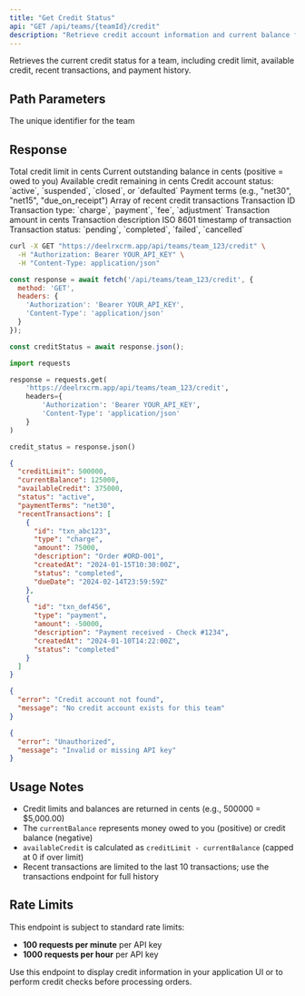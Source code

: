```yaml
---
title: "Get Credit Status"
api: "GET /api/teams/{teamId}/credit"
description: "Retrieve credit account information and current balance for a team"
---
```


Retrieves the current credit status for a team, including credit limit, available credit, recent transactions, and payment history.

## Path Parameters

<ParamField path="teamId" type="string" required>
  The unique identifier for the team
</ParamField>

## Response

<ResponseField name="creditLimit" type="number">
  Total credit limit in cents
</ResponseField>

<ResponseField name="currentBalance" type="number">
  Current outstanding balance in cents (positive = owed to you)
</ResponseField>

<ResponseField name="availableCredit" type="number">
  Available credit remaining in cents
</ResponseField>

<ResponseField name="status" type="string">
  Credit account status: `active`, `suspended`, `closed`, or `defaulted`
</ResponseField>

<ResponseField name="paymentTerms" type="string">
  Payment terms (e.g., "net30", "net15", "due_on_receipt")
</ResponseField>

<ResponseField name="recentTransactions" type="array">
  Array of recent credit transactions
  <Expandable title="Transaction Object">
    <ResponseField name="id" type="string">
      Transaction ID
    </ResponseField>
    <ResponseField name="type" type="string">
      Transaction type: `charge`, `payment`, `fee`, `adjustment`
    </ResponseField>
    <ResponseField name="amount" type="number">
      Transaction amount in cents
    </ResponseField>
    <ResponseField name="description" type="string">
      Transaction description
    </ResponseField>
    <ResponseField name="createdAt" type="string">
      ISO 8601 timestamp of transaction
    </ResponseField>
    <ResponseField name="status" type="string">
      Transaction status: `pending`, `completed`, `failed`, `cancelled`
    </ResponseField>
  </Expandable>
</ResponseField>

<RequestExample>

```bash cURL
curl -X GET "https://deelrxcrm.app/api/teams/team_123/credit" \
  -H "Authorization: Bearer YOUR_API_KEY" \
  -H "Content-Type: application/json"
```

```javascript JavaScript
const response = await fetch('/api/teams/team_123/credit', {
  method: 'GET',
  headers: {
    'Authorization': 'Bearer YOUR_API_KEY',
    'Content-Type': 'application/json'
  }
});

const creditStatus = await response.json();
```

```python Python
import requests

response = requests.get(
    'https://deelrxcrm.app/api/teams/team_123/credit',
    headers={
        'Authorization': 'Bearer YOUR_API_KEY',
        'Content-Type': 'application/json'
    }
)

credit_status = response.json()
```

</RequestExample>

<ResponseExample>

```json 200 OK
{
  "creditLimit": 500000,
  "currentBalance": 125000,
  "availableCredit": 375000,
  "status": "active",
  "paymentTerms": "net30",
  "recentTransactions": [
    {
      "id": "txn_abc123",
      "type": "charge",
      "amount": 75000,
      "description": "Order #ORD-001",
      "createdAt": "2024-01-15T10:30:00Z",
      "status": "completed",
      "dueDate": "2024-02-14T23:59:59Z"
    },
    {
      "id": "txn_def456", 
      "type": "payment",
      "amount": -50000,
      "description": "Payment received - Check #1234",
      "createdAt": "2024-01-10T14:22:00Z",
      "status": "completed"
    }
  ]
}
```

```json 404 Not Found
{
  "error": "Credit account not found",
  "message": "No credit account exists for this team"
}
```

```json 401 Unauthorized
{
  "error": "Unauthorized",
  "message": "Invalid or missing API key"
}
```

</ResponseExample>

## Usage Notes

- Credit limits and balances are returned in cents (e.g., 500000 = $5,000.00)
- The `currentBalance` represents money owed to you (positive) or credit balance (negative)
- `availableCredit` is calculated as `creditLimit - currentBalance` (capped at 0 if over limit)
- Recent transactions are limited to the last 10 transactions; use the transactions endpoint for full history

## Rate Limits

This endpoint is subject to standard rate limits:
- **100 requests per minute** per API key
- **1000 requests per hour** per API key

<Tip>
  Use this endpoint to display credit information in your application UI or to perform credit checks before processing orders.
</Tip>